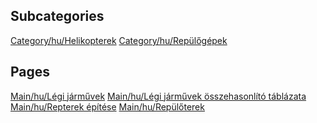 
== Subcategories ==
[[Category/hu/Helikopterek]]
[[Category/hu/Repülőgépek]]

== Pages ==
[[Main/hu/Légi járművek]]
[[Main/hu/Légi járművek összehasonlító táblázata]]
[[Main/hu/Repterek építése]]
[[Main/hu/Repülőterek]]
